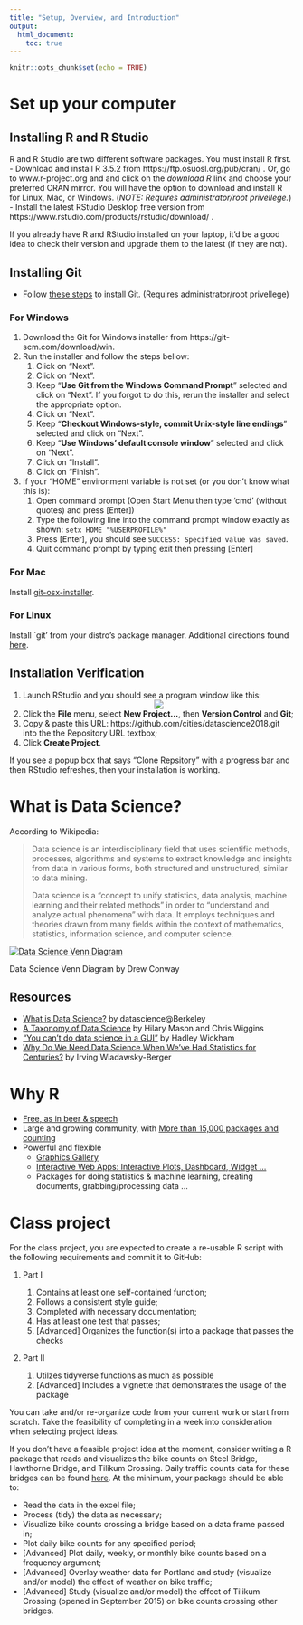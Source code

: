 ```yaml
---
title: "Setup, Overview, and Introduction"
output: 
  html_document:
    toc: true
---
```


```r
knitr::opts_chunk$set(echo = TRUE)
```

# Set up your computer

## Installing R and R Studio
R and R Studio are two different software packages. You must install R first.
- Download and install R 3.5.2 from https://ftp.osuosl.org/pub/cran/ . Or, go to www.r-project.org and and click on the _download R_ link and choose your preferred CRAN mirror. You will have the option to download and install R for Linux, Mac, or Windows. (*NOTE: Requires administrator/root privellege.*)
- Install the latest RStudio Desktop free version from https://www.rstudio.com/products/rstudio/download/ .

If you already have R and RStudio installed on your laptop, it'd be a good idea to check their version and upgrade them to the latest (if they are not).

## Installing Git
- Follow [these steps](03-git.html#install-git) to install Git. (Requires administrator/root privellege)

### For Windows
1. Download the Git for Windows installer from https://git-scm.com/download/win.
1. Run the installer and follow the steps bellow:
    1. Click on "Next".
    1. Click on "Next".
    1. Keep "**Use Git from the Windows Command Prompt**" selected and click on "Next". If you forgot to do this, rerun the installer and select the appropriate option.
    1. Click on "Next".
    1. Keep "**Checkout Windows-style, commit Unix-style line endings**" selected and click on "Next".
    1. Keep "**Use Windows' default console window**" selected and click on "Next".
    1. Click on "Install".
    1. Click on "Finish".
1. If your "HOME" environment variable is not set (or you don't know what this is):
    1. Open command prompt (Open Start Menu then type 'cmd' (without quotes) and press [Enter])
    1. Type the following line into the command prompt window exactly as shown:
         `setx HOME "%USERPROFILE%"`
    1. Press [Enter], you should see `SUCCESS: Specified value was saved`.
    1. Quit command prompt by typing exit then pressing [Enter]

### For Mac 
Install [git-osx-installer](https://sourceforge.net/projects/git-osx-installer/files/).

### For Linux 
Install `git' from your distro's package manager. Additional directions found [here](https://git-scm.com/download/linux).

## Installation Verification
1. Launch RStudio and you should see a program window like this: <center><img src="http://swcarpentry.github.io/r-novice-gapminder/fig/01-rstudio.png"></center>
1. Click the **File** menu, select **New Project...**, then **Version Control** and **Git**;
1. Copy & paste this URL: https://github.com/cities/datascience2018.git into the the Repository URL textbox; 
1. Click **Create Project**.

If you see a popup box that says "Clone Repsitory" with a progress bar and then RStudio refreshes, then your installation is working.

# What is Data Science?

According to Wikipedia:

> Data science is an interdisciplinary field that uses scientific methods, processes, algorithms and systems to extract knowledge and insights from data in various forms, both structured and unstructured, similar to data mining.
>
> Data science is a "concept to unify statistics, data analysis, machine learning and their related methods" in order to "understand and analyze actual phenomena" with data. It employs techniques and theories drawn from many fields within the context of mathematics, statistics, information science, and computer science.

[![Data Science Venn Diagram](https://static1.squarespace.com/static/5150aec6e4b0e340ec52710a/t/51525c33e4b0b3e0d10f77ab/1364352052403/Data_Science_VD.png?format=750w)](http://drewconway.com/zia/2013/3/26/the-data-science-venn-diagram) 

Data Science Venn Diagram by Drew Conway

## Resources
- [What is Data Science?](https://datascience.berkeley.edu/about/what-is-data-science/) by datascience@Berkeley
- [A Taxonomy of Data Science](http://www.dataists.com/2010/09/a-taxonomy-of-data-science/) by Hilary Mason and Chris Wiggins
- ["You can't do data science in a GUI"](https://www.youtube.com/watch?v=cpbtcsGE0OA) by Hadley Wickham
- [Why Do We Need Data Science When We’ve Had Statistics for Centuries?](https://blogs.wsj.com/cio/2014/05/02/why-do-we-need-data-science-when-weve-had-statistics-for-centuries/) by Irving Wladawsky-Berger

# Why R

- [Free, as in beer & speech](https://www.r-project.org/about.html)
- Large and growing community, with [More than 15,000 packages and counting](https://www.rdocumentation.org/trends)
- Powerful and flexible
  - [Graphics Gallery](http://www.r-graph-gallery.com/)
  - [Interactive Web Apps: Interactive Plots, Dashboard, Widget ...](https://shiny.rstudio.com/gallery/)
  - Packages for doing statistics & machine learning, creating documents, grabbing/processing data ...

# Class project

For the class project, you are expected to create a re-usable R script with the following requirements and commit it to GitHub:

1. Part I

    1. Contains at least one self-contained function;
    1. Follows a consistent style guide;
    1. Completed with necessary documentation;
    1. Has at least one test that passes;
    1. [Advanced] Organizes the function(s) into a package that passes the checks

2. Part II
    1. Utilzes tidyverse functions as much as possible
    1. [Advanced] Includes a vignette that demonstrates the usage of the package

You can take and/or re-organize code from your current work or start from scratch. Take the feasibility of completing in a week into consideration when selecting project ideas.

If you don't have a feasible project idea at the moment, consider writing a R package that reads and visualizes the bike counts on Steel Bridge, Hawthorne Bridge, and Tilikum Crossing. Daily traffic counts data for these bridges can be found [here](https://github.com/cities/datascience2018/tree/master/data). At the minimum, your package should be able to:

- Read the data in the excel file;
- Process (tidy) the data as necessary;
- Visualize bike counts crossing a bridge based on a data frame passed in;
- Plot daily bike counts for any specified period;
- [Advanced] Plot daily, weekly, or monthly bike counts based on a frequency argument;
- [Advanced] Overlay weather data for Portland and study (visualize and/or model) the effect of weather on bike traffic;
- [Advanced] Study (visualize and/or model) the effect of Tilikum Crossing (opened in September 2015) on bike counts crossing other bridges.
